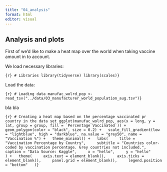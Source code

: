 ```yaml
---
title: "04_analysis" 
format: html 
editor: visual 
---
```


## Analysis and plots

First of we'd like to make a heat map over the world when taking vaccine amount in to account.

We load necessary libraries:

```{r} # Libraries library(tidyverse) library(scales)}
```

Load the data:

```{r} # Loading data manufac_wolrd_pop <- read_tsv("../data/03_manufacturer_world_population_aug.tsv")}
```

bla bla

```{r} # Creating a heat map based on the percentage vaccinated pr country in the data set ggplot(manufac_wolrd_pop, aes(x = long, y = lat, group = group, fill = `Percentage Vaccinated`)) +   geom_polygon(color = "black", size = 0.2) +   scale_fill_gradient(low = "lightblue", high = "darkblue", na.value = "grey50", name = "Vaccination %") +   theme_minimal() +   labs(     title = "Vaccination Percentage by Country",     subtitle = "Countries color-coded by vaccination percentage. Grey countries not included.",     caption = "Data Source: Kaggle",     x = "hello",     y = "hello"        ) +   theme(     axis.text = element_blank(),     axis.ticks = element_blank(),     panel.grid = element_blank(),     legend.position = "bottom"   )}
```
